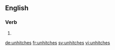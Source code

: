 ==English==

===Verb===
{{head|en}}

# {{en-third-person singular of|unhitch}}

[[de:unhitches]]
[[fr:unhitches]]
[[sv:unhitches]]
[[vi:unhitches]]